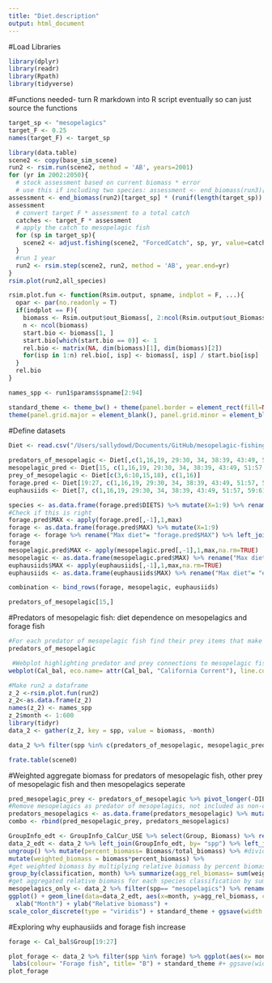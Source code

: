 ```yaml
---
title: "Diet.description"
output: html_document
---
```


#Load Libraries
```r
library(dplyr)
library(readr)
library(Rpath)
library(tidyverse)
```

#Functions needed- turn R markdown into R script eventually so can just source the functions
```r
target_sp <- "mesopelagics"
target_F <- 0.25
names(target_F) <- target_sp 

library(data.table)
scene2 <- copy(base_sim_scene)
run2 <- rsim.run(scene2, method = 'AB', years=2001)
for (yr in 2002:2050){
  # stock assessment based on current biomass * error
  # use this if including two species: assessment <- end_biomass(run3)[target_sp] * (runif(2) + 0.5)   
assessment <- end_biomass(run2)[target_sp] * (runif(length(target_sp)) + 0.5) #argument of length 0 means input is of length zero 
assessment
  # convert target F * assessment to a total catch 
  catches <- target_F * assessment
  # apply the catch to mesopelagic fish
  for (sp in target_sp){
    scene2 <- adjust.fishing(scene2, "ForcedCatch", sp, yr, value=catches[sp])
  }
  #run 1 year
  run2 <- rsim.step(scene2, run2, method = 'AB', year.end=yr)  
}  
rsim.plot(run2,all_species)  

rsim.plot.fun <- function(Rsim.output, spname, indplot = F, ...){
  opar <- par(no.readonly = T)
  if(indplot == F){
    biomass <- Rsim.output$out_Biomass[, 2:ncol(Rsim.output$out_Biomass)]
    n <- ncol(biomass)
    start.bio <- biomass[1, ]
    start.bio[which(start.bio == 0)] <- 1
    rel.bio <- matrix(NA, dim(biomass)[1], dim(biomass)[2])
    for(isp in 1:n) rel.bio[, isp] <- biomass[, isp] / start.bio[isp]
  }
  rel.bio
} 

names_spp <- run1$params$spname[2:94]

standard_theme <- theme_bw() + theme(panel.border = element_rect(fill=NA, colour = "black", size=1)) + 
theme(panel.grid.major = element_blank(), panel.grid.minor = element_blank()) + theme(legend.text.align= 0, legend.title= element_text(size = 12), legend.text = element_text(size= 10), axis.text=element_text(size=10), axis.title=element_text(size=12)) 

```

#Define datasets
```r
Diet <- read.csv("/Users/sallydowd/Documents/GitHub/mesopelagic-fishing/Data/Diet_CalCur_USE.csv")  
  
predators_of_mesopelagic <- Diet[,c(1,16,19, 29:30, 34, 38:39, 43:49, 51:57, 59:61, 64, 66:68, 70:71, 73:74, 77:81, 83, 86:89)]
mesopelagic_pred <- Diet[15, c(1,16,19, 29:30, 34, 38:39, 43:49, 51:57, 59:61, 64, 66:68, 70:71, 73:74, 77:81, 83, 86:89)]
prey_of_mesopelagic <- Diet[c(3,6:10,15,18), c(1,16)]
forage.pred <- Diet[19:27, c(1,16,19, 29:30, 34, 38:39, 43:49, 51:57, 59:61, 64, 66:68, 70:71, 73:74, 77:81, 83, 86:89)]
euphausiids <- Diet[7, c(1,16,19, 29:30, 34, 38:39, 43:49, 51:57, 59:61, 64, 66:68, 70:71, 73:74, 77:81, 83, 86:89)]

species <- as.data.frame(forage.pred$DIETS) %>% mutate(X=1:9) %>% rename("Species"= "forage.pred$DIETS")
#Check if this is right 
forage.pred$MAX <- apply(forage.pred[,-1],1,max)
forage <- as.data.frame(forage.pred$MAX) %>% mutate(X=1:9)
forage <- forage %>% rename("Max diet"= "forage.pred$MAX") %>% left_join(species, by= "X") %>% select(-X)
forage
mesopelagic.pred$MAX <- apply(mesopelagic.pred[,-1],1,max,na.rm=TRUE)
mesopelagic <- as.data.frame(mesopelagic.pred$MAX) %>% rename("Max diet"= "mesopelagic.pred$MAX") %>% mutate("Species"= "mesopelagic fish")
euphausiids$MAX <- apply(euphausiids[,-1],1,max,na.rm=TRUE)
euphausiids <- as.data.frame(euphausiids$MAX) %>% rename("Max diet"= "euphausiids$MAX") %>% mutate("Species"= "euphausiids")

combination <- bind_rows(forage, mesopelagic, euphausiids)

predators_of_mesopelagic[15,]
```

#Predators of mesopelagic fish: diet dependence on mesopelagics and forage fish
```r
#For each predator of mesopelagic fish find their prey items that make up at least 5% of their diet
predators_of_mesopelagic

 #Webplot highlighting predator and prey connections to mesopelagic fish  
webplot(Cal_bal, eco.name= attr(Cal_bal, "California Current"), line.col="grey", labels=TRUE, highlight= "mesopelagics", highlight.col= c("blue", "red", "NA"), label.num=TRUE, label.cex=0.7, fleets=FALSE)
```

```r
#Make run2 a dataframe 
z_2 <-rsim.plot.fun(run2)
z_2<-as.data.frame(z_2)
names(z_2) <- names_spp
z_2$month <- 1:600
library(tidyr)
data_2 <- gather(z_2, key = spp, value = biomass, -month)

data_2 %>% filter(spp %in% c(predators_of_mesopelagic, mesopelagic_pred))

frate.table(scene0)
```

#Weighted aggregate biomass for predators of mesopelagic fish, other prey of mesopelagic fish and then mesopelagics seperate 
```r
pred_mesopelagic_prey <- predators_of_mesopelagic %>% pivot_longer(-DIETS) %>% filter(value >= 0.05) %>% select(DIETS) %>% unique() %>% rename(spp = DIETS) %>% mutate(classification= "Other prey") #Make dataset longer by increasing number of rows, only select prey when at least one predators depends on them for >= 5% of their diet
#Remove mesopelagics as predator of mesopelagics, not included as non-commercial or commercial predator in the study
predators_mesopelagics <- as.data.frame(predators_mesopelagic) %>% mutate(classification= "Predators") %>% rename(spp= predators_mesopelagic) %>% filter(!spp== "mesopelagics")
combo <- rbind(pred_mesopelagic_prey, predators_mesopelagics)

GroupInfo_edt <- GroupInfo_CalCur_USE %>% select(Group, Biomass) %>% rename(spp= Group) #select original biomass from group info 
data_2_edt <- data_2 %>% left_join(GroupInfo_edt, by= "spp") %>% left_join(combo, by= "spp") %>% drop_na() %>% group_by(classification, month) %>% mutate(total_biomass = sum(Biomass)) %>% #sum initial biomass of each species classification by month
ungroup() %>% mutate(percent_biomass= Biomass/total_biomass) %>% #divide initial biomass for a species by total biomass for a species group
mutate(weighted_biomass = biomass*percent_biomass) %>%
#get weighted biomass by multiplying relative biomass by percent biomass 
group_by(classification, month) %>% summarize(agg_rel_biomass= sum(weighted_biomass))
#get aggregated relative biomass for each species classification by summing weighted biomass for each species classification for each month  
mesopelagics_only <- data_2 %>% filter(spp== "mesopelagics") %>% rename(Mesopelagics= "spp")
ggplot() + geom_line(data=data_2_edt, aes(x=month, y=agg_rel_biomass, col= as.factor(classification))) + geom_line(data=mesopelagics_only, aes(x = month, y = biomass, col= "Mesopelagics")) + labs(col= "Species classification") +
  xlab("Month") + ylab("Relative biomass") + 
scale_color_discrete(type = "viridis") + standard_theme + ggsave(width = 6, height = 6, "/Users/sallydowd/Documents/OTZ.manuscript/Images/preds.otherprey.25.jpeg")
```

#Exploring why euphausiids and forage fish increase
```r
forage <- Cal_bal$Group[19:27]

plot_forage <- data_2 %>% filter(spp %in% forage) %>% ggplot(aes(x= month, y = biomass)) + geom_line(aes(colour= factor(spp))) + scale_color_discrete(type= "viridis", labels= c("Pacific Mackerel" = "Pacific mackerel")) + xlab("Month") + ylab("Relative biomass") +
 labs(colour= "Forage fish", title= "B") + standard_theme #+ ggsave(width = 6, height = 6, "~/Documents/OTZ.manuscript/Images/plot.noncommercial.50.jpeg")
plot_forage


```


